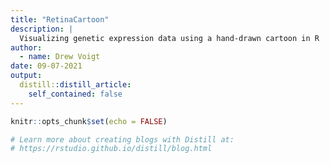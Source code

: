 ```yaml
---
title: "RetinaCartoon"
description: |
  Visualizing genetic expression data using a hand-drawn cartoon in R
author:
  - name: Drew Voigt
date: 09-07-2021
output:
  distill::distill_article:
    self_contained: false
---
```


```r
knitr::opts_chunk$set(echo = FALSE)

# Learn more about creating blogs with Distill at:
# https://rstudio.github.io/distill/blog.html

```



